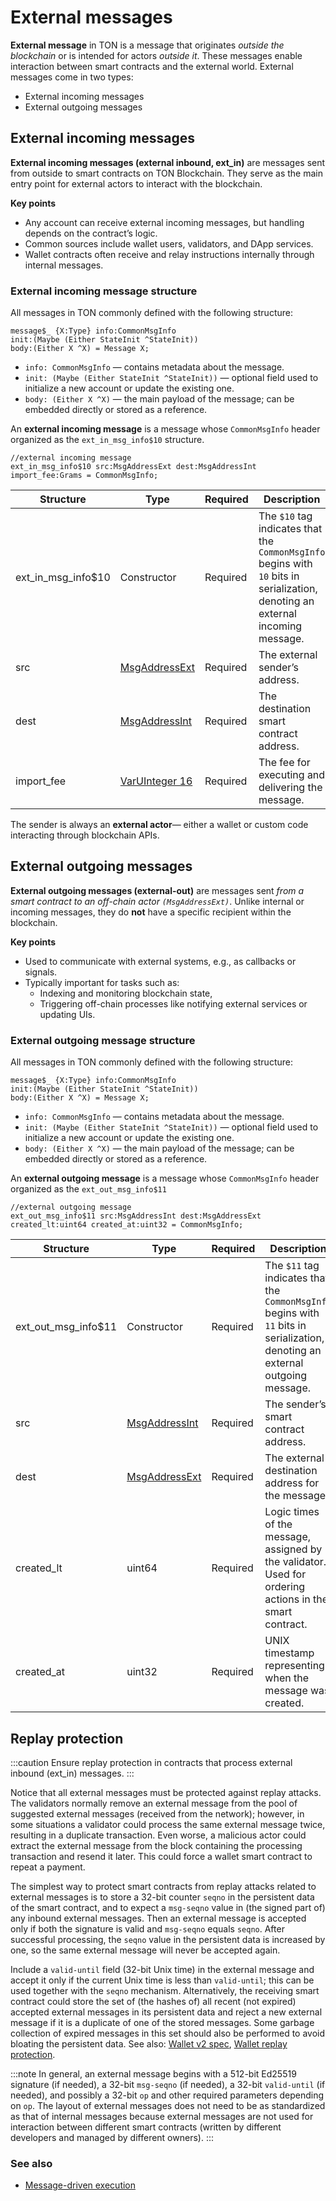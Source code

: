 
# External messages

**External message** in TON is a message that originates *outside the blockchain* or is intended for actors *outside it*. These messages enable interaction between smart contracts and the external world. External messages come in two types:

- External incoming messages
- External outgoing messages

## External incoming messages

**External incoming messages (external inbound, ext_in)** are messages sent from outside to smart contracts on TON Blockchain. They serve as the main entry point for external actors to interact with the blockchain.

**Key points**
- Any account can receive external incoming messages, but handling depends on the contract’s logic.
- Common sources include wallet users, validators, and DApp services.
- Wallet contracts often receive and relay instructions internally through internal messages.


### External incoming message structure

All messages in TON commonly defined with the following structure: 

```tlb
message$_ {X:Type} info:CommonMsgInfo
init:(Maybe (Either StateInit ^StateInit))
body:(Either X ^X) = Message X;
```

- `info: CommonMsgInfo` — contains metadata about the message.
- `init: (Maybe (Either StateInit ^StateInit))` — optional field used to initialize a new account or update the existing one.
- `body: (Either X ^X)` —  the main payload of the message; can be embedded directly or stored as a reference.

An **external incoming message** is a message whose `CommonMsgInfo` header organized as the `ext_in_msg_info$10` structure.

```tlb
//external incoming message
ext_in_msg_info$10 src:MsgAddressExt dest:MsgAddressInt
import_fee:Grams = CommonMsgInfo;
```

| Structure          | Type                                 | Required | Description                                                                                                                     |
|--------------------|--------------------------------------|----------|---------------------------------------------------------------------------------------------------------------------------------|
| ext_in_msg_info$10 | Constructor                          | Required | The `$10` tag indicates that the `CommonMsgInfo` begins with `10` bits in serialization, denoting an external incoming message. |
| src                | [MsgAddressExt](#msgaddressext-tl-b) | Required | The external sender’s address.                                                                                                  |
| dest               | [MsgAddressInt](#msgaddressint-tl-b) | Required | The destination smart contract address.                                                                                         |
| import_fee         | [VarUInteger 16](#varuinteger-n)     | Required | The fee for executing and delivering the message.                                                                               |


The sender is always an **external actor**— either a wallet or custom code interacting through blockchain APIs.


## External outgoing messages

**External outgoing messages (external-out)** are messages sent _from a smart contract to an off-chain actor `(MsgAddressExt)`_. Unlike internal or incoming messages, they do **not** have a specific recipient within the blockchain.

**Key points**
- Used to communicate with external systems, e.g., as callbacks or signals.
- Typically important for tasks such as:
  - Indexing and monitoring blockchain state,
  - Triggering off-chain processes like notifying external services or updating UIs.


### External outgoing message structure

All messages in TON commonly defined with the following structure:

```tlb
message$_ {X:Type} info:CommonMsgInfo
init:(Maybe (Either StateInit ^StateInit))
body:(Either X ^X) = Message X;
```

- `info: CommonMsgInfo` — contains metadata about the message.
- `init: (Maybe (Either StateInit ^StateInit))` — optional field used to initialize a new account or update the existing one.
- `body: (Either X ^X)` —  the main payload of the message; can be embedded directly or stored as a reference.

An **external outgoing message** is a message whose `CommonMsgInfo` header organized as the `ext_out_msg_info$11`

```tlb
//external outgoing message
ext_out_msg_info$11 src:MsgAddressInt dest:MsgAddressExt
created_lt:uint64 created_at:uint32 = CommonMsgInfo;
```


| Structure           | Type                                 | Required | Description                                                                                                                     |
|---------------------|--------------------------------------|----------|---------------------------------------------------------------------------------------------------------------------------------|
| ext_out_msg_info$11 | Constructor                          | Required | The `$11` tag indicates that the `CommonMsgInfo` begins with `11` bits in serialization, denoting an external outgoing message. |
| src                 | [MsgAddressInt](#msgaddressint-tl-b) | Required | The sender’s smart contract address.                                                                                            |
| dest                | [MsgAddressExt](#msgaddressext-tl-b) | Required | The external destination address for the message.                                                                               |
| created_lt          | uint64                               | Required | Logic times of the message, assigned by the validator. Used for ordering actions in the smart contract.                         |
| created_at          | uint32                               | Required | UNIX timestamp representing when the message was created.                                                                       |


## Replay protection

:::caution
Ensure replay protection in contracts that process external inbound (ext_in) messages.
:::

Notice that all external messages must be protected against replay attacks. The validators normally remove an external message from the pool of suggested external messages (received from the network); however, in some situations a validator could process the same external message twice, resulting in a duplicate transaction. Even worse, a malicious actor could extract the external message from the block containing the processing transaction and resend it later. This could force a wallet smart contract to repeat a payment.

The simplest way to protect smart contracts from replay attacks related to external messages is to store a 32-bit counter `seqno` in the persistent data of the smart contract, and to expect a `msg-seqno` value in (the signed part of) any inbound external messages. Then an external message is accepted only if both the signature is valid and `msg-seqno` equals `seqno`. After successful processing, the `seqno` value in the persistent data is increased by one, so the same external message will never be accepted again.

Include a `valid-until` field (32-bit Unix time) in the external message and accept it only if the current Unix time is less than `valid-until`; this can be used together with the `seqno` mechanism. Alternatively, the receiving smart contract could store the set of (the hashes of) all recent (not expired) accepted external messages in its persistent data and reject a new external message if it is a duplicate of one of the stored messages. Some garbage collection of expired messages in this set should also be performed to avoid bloating the persistent data. See also: [Wallet v2 spec](/v3/documentation/smart-contracts/contracts-specs/wallet-contracts#wallet-v2), [Wallet replay protection](/v3/guidelines/smart-contracts/howto/wallet#replay-protection).

:::note
In general, an external message begins with a 512-bit Ed25519 signature (if needed), a 32-bit `msg-seqno` (if needed), a 32-bit `valid-until` (if needed), and possibly a 32-bit `op` and other required parameters depending on `op`. The layout of external messages does not need to be as standardized as that of internal messages because external messages are not used for interaction between different smart contracts (written by different developers and managed by different owners).
:::

### See also
- [Message-driven execution](/v3/guidelines/dapps/transactions/message-driven-execution)

<Feedback />
